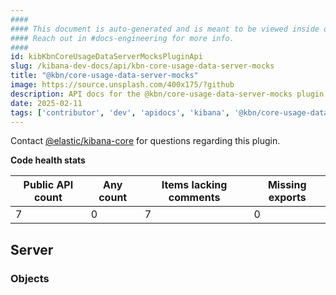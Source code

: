 ```yaml
---
####
#### This document is auto-generated and is meant to be viewed inside our experimental, new docs system.
#### Reach out in #docs-engineering for more info.
####
id: kibKbnCoreUsageDataServerMocksPluginApi
slug: /kibana-dev-docs/api/kbn-core-usage-data-server-mocks
title: "@kbn/core-usage-data-server-mocks"
image: https://source.unsplash.com/400x175/?github
description: API docs for the @kbn/core-usage-data-server-mocks plugin
date: 2025-02-11
tags: ['contributor', 'dev', 'apidocs', 'kibana', '@kbn/core-usage-data-server-mocks']
---
```




Contact [@elastic/kibana-core](https://github.com/orgs/elastic/teams/kibana-core) for questions regarding this plugin.

**Code health stats**

| Public API count  | Any count | Items lacking comments | Missing exports |
|-------------------|-----------|------------------------|-----------------|
| 7 | 0 | 7 | 0 |

## Server

### Objects
<DocDefinitionList data={kbnCoreUsageDataServerMocksObj.server.objects}/>

